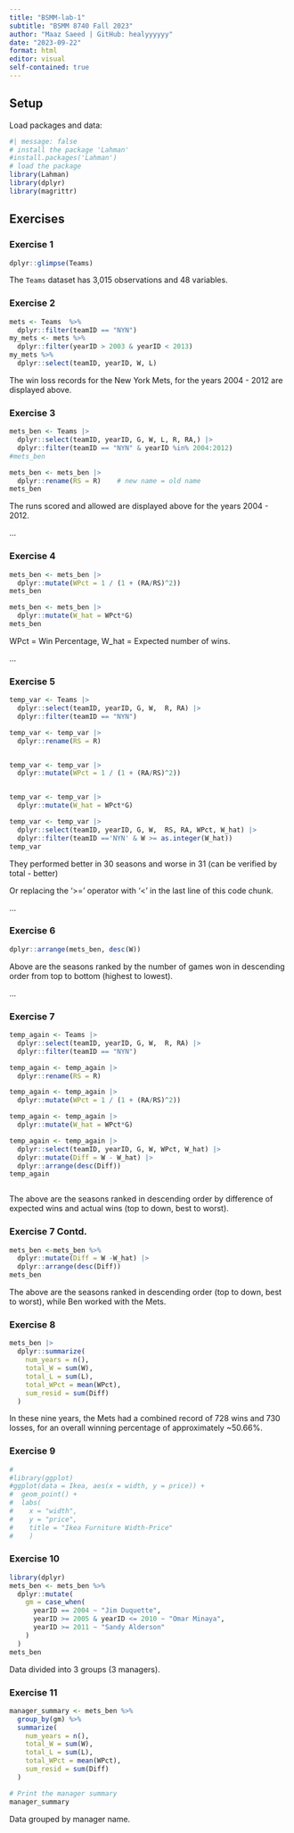 ```yaml
---
title: "BSMM-lab-1"
subtitle: "BSMM 8740 Fall 2023"
author: "Maaz Saeed | GitHub: healyyyyyy"
date: "2023-09-22"
format: html
editor: visual
self-contained: true
---
```


## Setup

Load packages and data:

```r
#| message: false
# install the package 'Lahman'
#install.packages('Lahman')
# load the package
library(Lahman)
library(dplyr)
library(magrittr)
```

## Exercises

### Exercise 1

```r
dplyr::glimpse(Teams)
```

The `Teams` dataset has 3,015 observations and 48 variables.

### Exercise 2
```r
mets <- Teams  %>% 
  dplyr::filter(teamID == "NYN")
my_mets <- mets %>% 
  dplyr::filter(yearID > 2003 & yearID < 2013)
my_mets %>% 
  dplyr::select(teamID, yearID, W, L)
```
The win loss records for the New York Mets, for the years 2004 - 2012 are displayed above.

### Exercise 3
```r
mets_ben <- Teams |>
  dplyr::select(teamID, yearID, G, W, L, R, RA,) |>
  dplyr::filter(teamID == "NYN" & yearID %in% 2004:2012)
#mets_ben

mets_ben <- mets_ben |>
  dplyr::rename(RS = R)    # new name = old name
mets_ben
```
The runs scored and allowed are displayed above for the years 2004 - 2012.

...

### Exercise 4
```r
mets_ben <- mets_ben |>
  dplyr::mutate(WPct = 1 / (1 + (RA/RS)^2))
mets_ben

mets_ben <- mets_ben |>
  dplyr::mutate(W_hat = WPct*G)
mets_ben
```
WPct = Win Percentage, W_hat = Expected number of wins.

...

### Exercise 5
```r
temp_var <- Teams |>
  dplyr::select(teamID, yearID, G, W,  R, RA) |>
  dplyr::filter(teamID == "NYN")

temp_var <- temp_var |>
  dplyr::rename(RS = R)


temp_var <- temp_var |>
  dplyr::mutate(WPct = 1 / (1 + (RA/RS)^2))


temp_var <- temp_var |>
  dplyr::mutate(W_hat = WPct*G)

temp_var <- temp_var |>
  dplyr::select(teamID, yearID, G, W,  RS, RA, WPct, W_hat) |>
  dplyr::filter(teamID =='NYN' & W >= as.integer(W_hat))
temp_var
```
They performed better in 30 seasons and worse in 31
(can be verified by total - better)

Or replacing the '>=' operator with '<' in the last line of this code chunk.

...

### Exercise 6
```r
dplyr::arrange(mets_ben, desc(W))
```
Above are the seasons ranked by the number of games won in descending order from top to bottom (highest to lowest).

...

### Exercise 7
```r
temp_again <- Teams |>
  dplyr::select(teamID, yearID, G, W,  R, RA) |>
  dplyr::filter(teamID == "NYN")

temp_again <- temp_again |>
  dplyr::rename(RS = R)

temp_again <- temp_again |>
  dplyr::mutate(WPct = 1 / (1 + (RA/RS)^2))

temp_again <- temp_again |>
  dplyr::mutate(W_hat = WPct*G)

temp_again <- temp_again |>
  dplyr::select(teamID, yearID, G, W, WPct, W_hat) |>
  dplyr::mutate(Diff = W - W_hat) |>
  dplyr::arrange(desc(Diff))
temp_again



```
The above are the seasons ranked in descending order by difference of expected wins and actual wins (top to down, best to worst).

### Exercise 7 Contd.
```r
mets_ben <-mets_ben %>% 
  dplyr::mutate(Diff = W -W_hat) |>
  dplyr::arrange(desc(Diff))
mets_ben
```
The above are the seasons ranked in descending order (top to down, best to worst), while Ben worked with the Mets.


### Exercise 8
```r
mets_ben |>
  dplyr::summarize(
    num_years = n(), 
    total_W = sum(W), 
    total_L = sum(L), 
    total_WPct = mean(WPct), 
    sum_resid = sum(Diff)
  )
```
In these nine years, the Mets had a combined record of 728 wins and 730 losses, for an overall winning percentage of approximately ~50.66%.


### Exercise 9
```r
#
#library(ggplot)
#ggplot(data = Ikea, aes(x = width, y = price)) +
#  geom_point() + 
#  labs(
#    x = "width", 
#    y = "price", 
#    title = "Ikea Furniture Width-Price"
#    )
```

### Exercise 10
```r
library(dplyr)
mets_ben <- mets_ben %>%
  dplyr::mutate(
    gm = case_when(
      yearID == 2004 ~ "Jim Duquette",
      yearID >= 2005 & yearID <= 2010 ~ "Omar Minaya",
      yearID >= 2011 ~ "Sandy Alderson"
    )
  )
mets_ben
```
Data divided into 3 groups (3 managers).

### Exercise 11
```r
 
manager_summary <- mets_ben %>%
  group_by(gm) %>%
  summarize(
    num_years = n(),
    total_W = sum(W),
    total_L = sum(L),
    total_WPct = mean(WPct),
    sum_resid = sum(Diff)
  )

# Print the manager summary
manager_summary
```
Data grouped by manager name.
